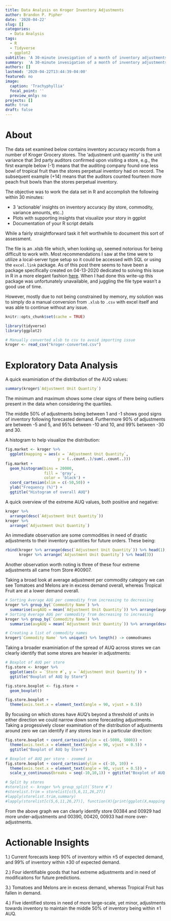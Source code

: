 ```yaml
---
title: Data Analysis on Kroger Inventory Adjustments
author: Brandon P. Pipher
date: '2020-04-22'
slug: []
categories:
  - Data Analysis
tags:
  - R
  - Tidyverse
  - ggplot2
subtitle: 'A 30-minute invesigation of a month of inventory adjustments'
summary:  'A 30-minute invesigation of a month of inventory adjustments'
authors: []
lastmod: '2020-04-22T13:44:39-04:00'
featured: no
image:
  caption: 'Trachyphyllia'
  focal_point: ''
  preview_only: no
projects: []
math: true
draft: false
---
```


# About

The data set examined below contains inventory accuracy records from a number of Kroger Grocery stores. The ‘adjustment unit quantity’ is the unit variance that 3rd party auditors confirmed upon visiting a store, e.g., the first example below (-1) means that the auditing company found one less bowl of tropical fruit than the stores perpetual inventory had on record. The subsequent example (+14) means that the auditors counted fourteen more peach fruit bowls than the stores perpetual inventory.
 
The objective was to work the data set in R and accomplish the following within 30 minutes:

* 3 ‘actionable’ insights on inventory accuracy (by store, commodity, variance amounts, etc..)
* Plots with supporting insights that visualize your story in ggplot
* Documentation of your R script details

While a fairly straightforward task it felt worthwhile to document this sort of assessment.

The file is an .xlsb file which, when looking up, seemed notorious for being difficult to work with.  Most recommendations I saw at the time were to utilize a local-server type setup so it could be accessed with SQL or using the `excel.link` package.  As of this post there seems to have been a package specifically created on 04-13-2020 dedicated to solving this issue in R in a more elegant fashion [here](https://cran.r-project.org/web/packages/readxlsb/vignettes/read-xlsb-workbook.html).  When I had done this write-up this package was unfortunately unavailable, and juggling the file type wasn't a good use of time.

However, mostly due to not being constrained by memory, my solution was to simply do a manual conversion from `.xlsb` to `.csv` with excel itself and was able to continue without any issue.

```r
knitr::opts_chunk$set(cache = TRUE)
```

```r
library(tidyverse)
library(ggplot2)
```

```r
# Manually converted xlsb to csv to avoid importing issue
kroger <- read_csv("kroger-converted.csv")
```

# Exploratory Data Analysis
A quick examiniation of the distribution of the AUQ values:
```r
summary(kroger$`Adjustment Unit Quantity`)
```

The minimum and maximum shows some clear signs of there being outliers present in the data when considering the quartiles. 

The middle 50% of adjustments being between 1 and -1 shows good signs of inventory following forecasted demand.  Furthermore 90% of adjustments are between -5 and 5, and 95% between -10 and 10, and 99% between -30 and 30.  

A histogram to help visualize the distribution:

```r
fig.market <- kroger %>%
  ggplot(mapping = aes(x = `Adjustment Unit Quantity`,
                       y = (..count..)/sum(..count..)))
fig.market + 
  geom_histogram(bins = 20000,
                 fill = 'gray',
                 color = 'black') + 
  coord_cartesian(xlim = c(-50,50)) +
  ylab("Frequency (%)") +
  ggtitle("Histogram of overall AUQ")
```

A quick overview of the extreme AUQ values, both positive and negative:


```r
kroger %>%
  arrange(desc(`Adjustment Unit Quantity`))
kroger %>%
  arrange(`Adjustment Unit Quantity`)
```

An immediate observation are some commodities in need of drastic adjustments to their inventory quantities for future orders.  These being:

```r
rbind(kroger %>% arrange(desc(`Adjustment Unit Quantity`)) %>% head(1),
      kroger %>% arrange(`Adjustment Unit Quantity`) %>% head(3))
```

Another observation worth noting is three of these four extreme adjustments all came from Store #00907.

Taking a broad look at average adjustment per commodity category we can see Tomatoes and Melons are in excess demand overall, whereas Tropical Fruit are at a lower demand overall.

```r
# Sorting Average AUG per commodity from increasing to decreasing
kroger %>% group_by(`Commodity Name`) %>%
  summarise(avgAUQ = mean(`Adjustment Unit Quantity`)) %>% arrange(avgAUQ)
# Sorting Average AUG per commodity from decreasing to increasing
kroger %>% group_by(`Commodity Name`) %>%
  summarise(avgAUQ = mean(`Adjustment Unit Quantity`)) %>% arrange(desc(avgAUQ))
```

```r
# Creating a list of commodity names
kroger$`Commodity Name` %>% unique() %>% length() -> commodnames
```

Taking a broader examiniation of the spread of AUQ across stores we can clearly identify that some stores are heavier in adjustments:

```r
# Boxplot of AUQ per store
fig.store <- kroger %>% 
  ggplot(aes(x = `Store #`, y = `Adjustment Unit Quantity`)) + 
  ggtitle("Boxplot of AUQ by Store")

fig.store.boxplot <- fig.store + 
  geom_boxplot()

fig.store.boxplot + 
  theme(axis.text.x = element_text(angle = 90, vjust = 0.5))
```

By focusing on which stores have AUQ's beyond a threshold of units in either direction we could narrow down some forecasting adjustments.  Taking a progessively closer examination of the distribution of adjustments around zero we can identify if any stores lean in a particular direction:

```r
fig.store.boxplot + coord_cartesian(ylim = c(-5000, 5000)) + 
  theme(axis.text.x = element_text(angle = 90, vjust = 0.5)) + 
  ggtitle("Boxplot of AUQ by Store")

# Boxplot of AUQ per store - zoomed in
fig.store.boxplot + coord_cartesian(ylim = c(-10, 10)) + 
  theme(axis.text.x = element_text(angle = 90, vjust = 0.5)) + 
  scale_y_continuous(breaks = seq(-10,10,1)) + ggtitle("Boxplot of AUQ by Store")
```

```r
# Split by stores
#storelist <- kroger %>% group_split(`Store #`)
#storelist.trim = storelist[c(5,6,11,26,27)]
#lapply(storelist.trim,summary)
#lapply(storelist[c(5,6,11,26,27)], function(X){print(ggplot(X,mapping = aes(x = `Commodity Name`, y = `Adjustment Unit Quantity`)) + #geom_boxplot()+theme(axis.text.x = element_text(angle = 90, vjust = 0.5)))})
```

From the above graph we can clearly identify store 00384 and 00929 had more under-adjustments and 00390, 00420, 00933 had more over-adjustments.

# Actionable Insights

1.)  Current forecasts keep 90% of inventory within $\pm5$ of expected demand, and 99% of inventory within $\pm30$ of expected demand.

2.)  Four identifiable goods that had extreme adjustments and in need of modificaitons for future predictions.

3.)  Tomatoes and Melons are in excess demand, whereas Tropical Fruit has fallen in demand.

4.)  Five identified stores in need of more large-scale, yet minor, adjustments towards inventory to maintain the middle 50% of inventory being within $\pm1$ AUQ.




